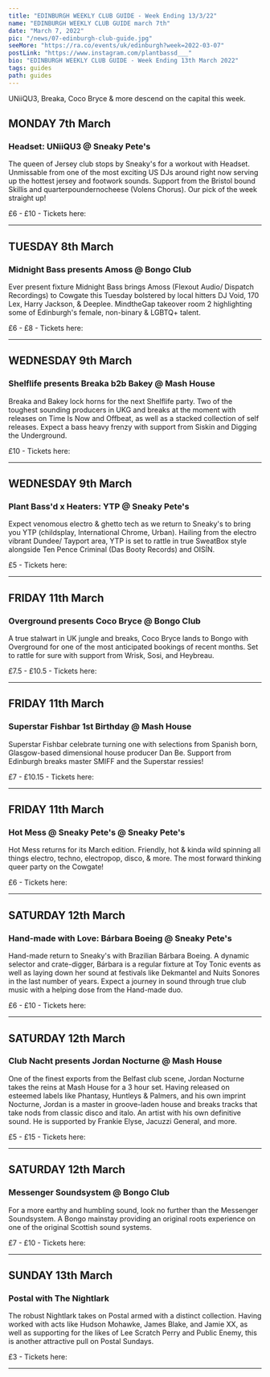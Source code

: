 ---
title: "EDINBURGH WEEKLY CLUB GUIDE - Week Ending 13/3/22"
name: "EDINBURGH WEEKLY CLUB GUIDE march 7th"
date: "March 7, 2022"
pic: "/news/07-edinburgh-club-guide.jpg"
seeMore: "https://ra.co/events/uk/edinburgh?week=2022-03-07"
postLink: "https://www.instagram.com/plantbassd___"
bio: "EDINBURGH WEEKLY CLUB GUIDE - Week Ending 13th March 2022"
tags: guides
path: guides
---

UNiiQU3, Breaka, Coco Bryce & more descend on the capital this week.

## MONDAY 7th March

<div className="row"><div className="col clubGuide">

[<Picture src="/news/club-guide/07-unique.jpg" alt="Headset: UNiiQU3 @ Sneaky Pete's" size={1200}/>](https://ra.co/events/1497542)

</div><div className="col clubGuide">

### Headset: UNiiQU3 @ Sneaky Pete's

The queen of Jersey club stops by Sneaky's for a workout with Headset. Unmissable from one of the most exciting US DJs around right now serving up the hottest jersey and footwork sounds. Support from the Bristol bound Skillis and quarterpoundernocheese (Volens Chorus). Our pick of the week straight up!

£6 - £10 - Tickets here: <HoverLink url="ra.co/events/1497542" external inline />

</div></div><hr/>

## TUESDAY 8th March

<div className="row"><div className="col clubGuide">

[<Picture src="/news/club-guide/07-bongo.jpg" alt="Midnight Bass presents Amoss @ Bongo Club" size={1200}/>](https://ra.co/events/1505780)

</div><div className="col clubGuide">

### Midnight Bass presents Amoss @ Bongo Club

Ever present fixture Midnight Bass brings Amoss (Flexout Audio/ Dispatch Recordings) to Cowgate this Tuesday bolstered by local hitters DJ Void, 170 Lex, Harry Jackson, & Deeplee. MindtheGap takeover room 2 highlighting some of Edinburgh's female, non-binary & LGBTQ+ talent.

£6 - £8 - Tickets here: <HoverLink url="ra.co/events/1505780" external inline />

</div></div><hr/>

## WEDNESDAY 9th March

<div className="row"><div className="col clubGuide">

[<Picture src="/news/club-guide/07-breakey.jpg" alt="Shelflife presents Breaka b2b Bakey @ Mash House" size={1200}/>](https://ra.co/events/1498603)

</div><div className="col clubGuide">

### Shelflife presents Breaka b2b Bakey @ Mash House

Breaka and Bakey lock horns for the next Shelflife party. Two of the toughest sounding producers in UKG and breaks at the moment with releases on Time Is Now and Offbeat, as well as a stacked collection of self releases. Expect a bass heavy frenzy with support from Siskin and Digging the Underground.

£10 - Tickets here: <HoverLink url="ra.co/events/1498603" external inline />

</div></div><hr/>

## WEDNESDAY 9th March

<div className="row"><div className="col clubGuide">

[<Picture src="/news/club-guide/07-plant.jpg" alt="Plant Bass'd x Heaters: YTP @ Sneaky Pete's" size={1200}/>](https://ra.co/events/1500809)

</div><div className="col clubGuide">

### Plant Bass'd x Heaters: YTP @ Sneaky Pete's

Expect venomous electro & ghetto tech as we return to Sneaky's to bring you YTP (childsplay, International Chrome, Urban). Hailing from the electro vibrant Dundee/ Tayport area, YTP is set to rattle in true SweatBox style alongside Ten Pence Criminal (Das Booty Records) and OISÍN.

£5 - Tickets here: <HoverLink url="ra.co/events/1500809" external inline />

</div></div><hr/>

## FRIDAY 11th March

<div className="row"><div className="col clubGuide">

[<Picture src="/news/club-guide/07-coco.jpg" alt="Overground presents Coco Bryce @ Bongo Club" size={1200}/>](https://ra.co/events/1502343)

</div><div className="col clubGuide">

### Overground presents Coco Bryce @ Bongo Club

A true stalwart in UK jungle and breaks, Coco Bryce lands to Bongo with Overground for one of the most anticipated bookings of recent months. Set to rattle for sure with support from Wrisk, Sosi, and Heybreau.

£7.5 - £10.5 - Tickets here: <HoverLink url="https://ra.co/events/1502343" external inline />

</div></div><hr/>

## FRIDAY 11th March

<div className="row"><div className="col clubGuide">

[<Picture src="/news/club-guide/07-smiff.jpg" alt="Superstar Fishbar 1st Birthday @ Mash House" size={1200}/>](https://www.skiddle.com/whats-on/Edinburgh/The-Mash-House/Superstar-Fishbar-1st-Birthday-/36018532/)

</div><div className="col clubGuide">

### Superstar Fishbar 1st Birthday @ Mash House

Superstar Fishbar celebrate turning one with selections from Spanish born, Glasgow-based dimensional house producer Dan Be. Support from Edinburgh breaks master SMIFF and the Superstar ressies!

£7 - £10.15 - Tickets here: <HoverLink url="www.skiddle.com/whats-on/Edinburgh/The-Mash-House/Superstar-Fishbar-1st-Birthday-/36018532/" external inline />

</div></div><hr/>

## FRIDAY 11th March

<div className="row"><div className="col clubGuide">

[<Picture src="/news/club-guide/07-hot.png" alt="Hot Mess @ Sneaky Pete's @ Sneaky Pete's" size={1200}/>](https://ra.co/events/1505653)

</div><div className="col clubGuide">

### Hot Mess @ Sneaky Pete's @ Sneaky Pete's

Hot Mess returns for its March edition. Friendly, hot & kinda wild spinning all things electro, techno, electropop, disco, & more. The most forward thinking queer party on the Cowgate!

£6 - Tickets here: <HoverLink url="ra.co/events/1505653" external inline />

</div></div><hr/>

## SATURDAY 12th March

<div className="row"><div className="col clubGuide">

[<Picture src="/news/club-guide/07-barbara.jpg" alt="Hand-made with Love: Bárbara Boeing @ Sneaky Pete's" size={1200}/>](https://ra.co/events/1496115)

</div><div className="col clubGuide">

### Hand-made with Love: Bárbara Boeing @ Sneaky Pete's

Hand-made return to Sneaky's with Brazilian Bárbara Boeing. A dynamic selector and crate-digger, Bárbara is a regular fixture at Toy Tonic events as well as laying down her sound at festivals like Dekmantel and Nuits Sonores in the last number of years. Expect a journey in sound through true club music with a helping dose from the Hand-made duo.

£6 - £10 - Tickets here: <HoverLink url="ra.co/events/1496115" external inline />

</div></div><hr/>

## SATURDAY 12th March

<div className="row"><div className="col clubGuide">

[<Picture src="/news/club-guide/07-nocturne.jpg" alt="Club Nacht presents Jordan Nocturne @ Mash House" size={1200}/>](https://ra.co/events/1459419)

</div><div className="col clubGuide">

### Club Nacht presents Jordan Nocturne @ Mash House

One of the finest exports from the Belfast club scene, Jordan Nocturne takes the reins at Mash House for a 3 hour set. Having released on esteemed labels like Phantasy, Huntleys & Palmers, and his own imprint Nocturne, Jordan is a master in groove-laden house and breaks tracks that take nods from classic disco and italo. An artist with his own definitive sound. He is supported by Frankie Elyse, Jacuzzi General, and more.

£5 - £15 - Tickets here: <HoverLink url="ra.co/events/1459419" external inline />

</div></div><hr/>

## SATURDAY 12th March

<div className="row"><div className="col clubGuide">

[<Picture src="/news/club-guide/07-messenger.jpg" alt="Messenger Soundsystem @ Bongo Club" size={1200}/>](https://ra.co/events/1503542)

</div><div className="col clubGuide">

### Messenger Soundsystem @ Bongo Club

For a more earthy and humbling sound, look no further than the Messenger Soundsystem. A Bongo mainstay providing an original roots experience on one of the original Scottish sound systems.

£7 - £10 - Tickets here: <HoverLink url="ra.co/events/1503542" external inline />

</div></div><hr/>

## SUNDAY 13th March

<div className="row"><div className="col clubGuide">

[<Picture src="/news/club-guide/07-postal.jpg" alt="Postal with The Nightlark" size={1200}/>](https://ra.co/events/1500912)

</div><div className="col clubGuide">

### Postal with The Nightlark

The robust Nightlark takes on Postal armed with a distinct collection. Having worked with acts like Hudson Mohawke, James Blake, and Jamie XX, as well as supporting for the likes of Lee Scratch Perry and Public Enemy, this is another attractive pull on Postal Sundays.

£3 - Tickets here: <HoverLink url="ra.co/events/1500912" external inline />

</div></div><hr/>

